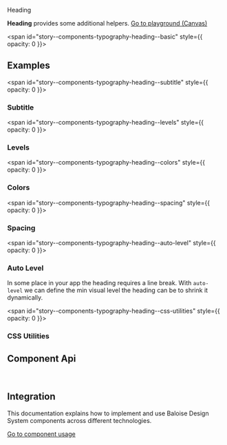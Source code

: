 
<bal-doc-banner id="story--components-typography-heading--basic">Heading</bal-doc-banner>

<bal-doc-lead>
  <b>Heading</b> provides some additional helpers.
</bal-doc-lead>

<Canvas withSource="open">
  <Story id="components-typography-heading--basic" />
</Canvas>

<bal-doc-app>
  <bal-button-group class="mb-large" position="center">
    <a class="button is-primary" href="?path=/story/components-typography-heading--basic">
      Go to playground (Canvas)
    </a>
    <bal-doc-code-sandbox
      framework="angular"
      template={Basic.parameters.docs.source.code}
    ></bal-doc-code-sandbox>
    <bal-doc-code-sandbox
      framework="html"
      template={Basic.parameters.docs.source.code}
      modules="heading"
    ></bal-doc-code-sandbox>
  </bal-button-group>
</bal-doc-app>

<span id="story--components-typography-heading--basic" style={{ opacity: 0 }}></span>

## Examples

<span id="story--components-typography-heading--subtitle" style={{ opacity: 0 }}></span>

### Subtitle

<Canvas>
  <Story id="components-typography-heading--subtitle" />
</Canvas>

<span id="story--components-typography-heading--levels" style={{ opacity: 0 }}></span>

### Levels

<Canvas>
  <Story id="components-typography-heading--levels" />
</Canvas>

<span id="story--components-typography-heading--colors" style={{ opacity: 0 }}></span>

### Colors

<Canvas>
  <Story id="components-typography-heading--colors" />
</Canvas>

<span id="story--components-typography-heading--spacing" style={{ opacity: 0 }}></span>

### Spacing

<Canvas>
  <Story id="components-typography-heading--spacing" />
</Canvas>

<span id="story--components-typography-heading--auto-level" style={{ opacity: 0 }}></span>

### Auto Level

In some place in your app the heading requires a line break.
With `auto-level` we can define the min visual level the heading can be to shrink it dynamically.

<Canvas>
  <Story id="components-typography-heading--auto-level" />
</Canvas>

<span id="story--components-typography-heading--css-utilities" style={{ opacity: 0 }}></span>

### CSS Utilities

<Canvas>
  <Story id="components-typography-heading--css-utilities" />
</Canvas>

## Component Api

<Description markdown={readme} />

<br />

## Integration

This documentation explains how to implement and use Baloise Design System components across different technologies.

<a class="button is-primary" href="?path=/docs/development-components--page">
  Go to component usage
</a>


<Description markdown={theming} />


<Description markdown={testing} />

<bal-doc-github link="/components/typography/bal-heading/stories/bal-heading.docs.mdx"></bal-doc-github>
